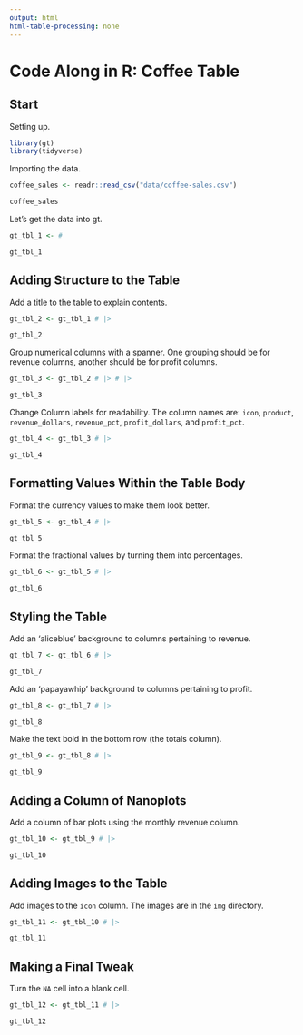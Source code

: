 ```yaml
---
output: html
html-table-processing: none
---
```


# Code Along in R: Coffee Table

## Start

Setting up.

```r
library(gt)
library(tidyverse)
```

Importing the data.

```r
coffee_sales <- readr::read_csv("data/coffee-sales.csv")

coffee_sales
```

Let's get the data into gt.

```r
gt_tbl_1 <- #

gt_tbl_1
```

## Adding Structure to the Table

Add a title to the table to explain contents.

```r
gt_tbl_2 <- gt_tbl_1 # |> 

gt_tbl_2
```

Group numerical columns with a spanner. One grouping should be for revenue columns, another should be for profit columns.

```r
gt_tbl_3 <- gt_tbl_2 # |> # |>

gt_tbl_3
```

Change Column labels for readability. The column names are:
`icon`, `product`, `revenue_dollars`, `revenue_pct`, `profit_dollars`, and `profit_pct`.

```r
gt_tbl_4 <- gt_tbl_3 # |>

gt_tbl_4
```

## Formatting Values Within the Table Body

Format the currency values to make them look better.

```r
gt_tbl_5 <- gt_tbl_4 # |>

gt_tbl_5
```

Format the fractional values by turning them into percentages.

```r
gt_tbl_6 <- gt_tbl_5 # |>

gt_tbl_6
```

## Styling the Table

Add an 'aliceblue' background to columns pertaining to revenue.

```r
gt_tbl_7 <- gt_tbl_6 # |>

gt_tbl_7
```

Add an 'papayawhip' background to columns pertaining to profit.

```r
gt_tbl_8 <- gt_tbl_7 # |>

gt_tbl_8
```

Make the text bold in the bottom row (the totals column).

```r
gt_tbl_9 <- gt_tbl_8 # |>

gt_tbl_9
```

## Adding a Column of Nanoplots

Add a column of bar plots using the monthly revenue column.

```r
gt_tbl_10 <- gt_tbl_9 # |>

gt_tbl_10
```

## Adding Images to the Table

Add images to the `icon` column. The images are in the `img` directory.

```r
gt_tbl_11 <- gt_tbl_10 # |>

gt_tbl_11
```

## Making a Final Tweak

Turn the `NA` cell into a blank cell.

```r
gt_tbl_12 <- gt_tbl_11 # |>

gt_tbl_12
```
